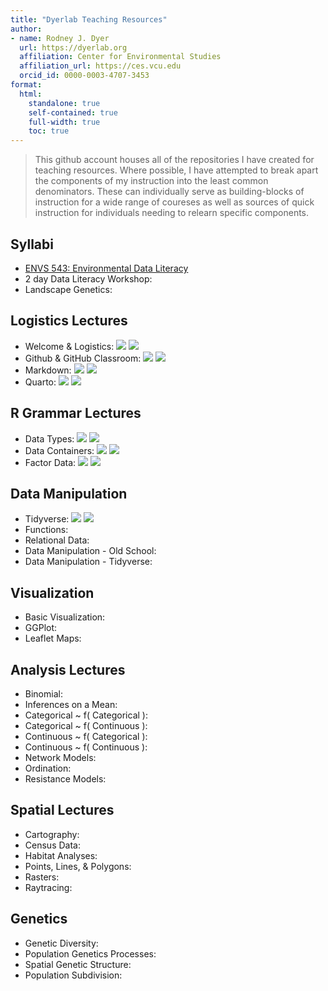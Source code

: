 ```yaml
---
title: "Dyerlab Teaching Resources"
author: 
- name: Rodney J. Dyer
  url: https://dyerlab.org
  affiliation: Center for Environmental Studies
  affiliation_url: https://ces.vcu.edu
  orcid_id: 0000-0003-4707-3453
format: 
  html:
    standalone: true
    self-contained: true
    full-width: true
    toc: true
---
```




> This github account houses all of the repositories I have created for teaching resources.  Where possible, I have attempted to break apart the components of my instruction into the least common denominators.  These can individually serve as building-blocks of instruction for a wide range of coureses as well as sources of quick instruction for individuals needing to relearn specific components.


##  Syllabi

- [ENVS 543: Environmental Data Literacy](https://github.com/dyerlabteaching/ENVS543)
- 2 day Data Literacy Workshop: 
- Landscape Genetics: 


## Logistics Lectures

- Welcome & Logistics: <a href="https://dyerlabteaching.github.io/Welcome/slides.html"><img src="https://img.shields.io/badge/-slides-informational"></a> <a href="https://github.com/dyerlabteaching/Welcome"><img src="https://img.shields.io/badge/-repository-yellow"></a>  
- Github & GitHub Classroom: <a href="https://dyerlabteaching.github.io/Github-Classroom/slides.html#/title-slide"><img src="https://img.shields.io/badge/-slides-informational"></a> <a href="https://github.com/DyerlabTeaching/Github-Classroom"><img src="https://img.shields.io/badge/-repository-yellow"></a>
- Markdown: <a href="https://dyerlabteaching.github.io/Markdown/slides.html"><img src="https://img.shields.io/badge/-slides-informational"></a> <a href="https://github.com/dyerlabteaching/Markdown"><img src="https://img.shields.io/badge/-repository-yellow"></a> 
- Quarto: <a href="https://dyerlabteaching.github.io/Quarto/slides.html"><img src="https://img.shields.io/badge/-slides-informational"></a> <a href="https://github.com/dyerlabteaching/Quarto"><img src="https://img.shields.io/badge/-repository-yellow"></a> 

## R Grammar Lectures

- Data Types: <a href="https://dyerlabteaching.github.io/basic-data-types/slides.html"><img src="https://img.shields.io/badge/-slides-informational"></a> <a href="https://github.com/dyerlabteaching/basic-data-types"><img src="https://img.shields.io/badge/-repository-yellow"></a> 
- Data Containers: <a href="https://dyerlabteaching.github.io/Data-Containers/slides.html"><img src="https://img.shields.io/badge/-slides-informational"></a> <a href="https://github.com/dyerlabteaching/Data-Containers"><img src="https://img.shields.io/badge/-repository-yellow"></a> 
- Factor Data: <a href="https://dyerlabteaching.github.io/Factors/slides.html"><img src="https://img.shields.io/badge/-slides-informational"></a> <a href="https://github.com/dyerlabteaching/Factors"><img src="https://img.shields.io/badge/-repository-yellow"></a> 

## Data Manipulation

- Tidyverse: <a href="https://dyerlabteaching.github.io/Tidyverse/slides.html"><img src="https://img.shields.io/badge/-slides-informational"></a> <a href="https://github.com/DyerlabTeaching/Tidyverse"><img src="https://img.shields.io/badge/-repository-yellow"></a> 
- Functions: 
- Relational Data: 
- Data Manipulation - Old School: 
- Data Manipulation - Tidyverse: 

## Visualization

- Basic Visualization: 
- GGPlot: 
- Leaflet Maps: 

## Analysis Lectures

- Binomial: 
- Inferences on a Mean: 
- Categorical ~ f( Categorical ): 
- Categorical ~ f( Continuous ): 
- Continuous ~ f( Categorical ): 
- Continuous ~ f( Continuous ): 
- Network Models: 
- Ordination: 
- Resistance Models: 


## Spatial Lectures

- Cartography: 
- Census Data: 
- Habitat Analyses: 
- Points, Lines, & Polygons: 
- Rasters: 
- Raytracing: 

## Genetics

- Genetic Diversity: 
- Population Genetics Processes: 
- Spatial Genetic Structure: 
- Population Subdivision: 
